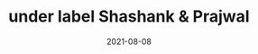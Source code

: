 ---
title: "- under label Shashank & Prajwal"
shortTitle: "label s&p"
slug: "/label_s&p"
category: "Custom Dresses"
color: "#82726b"
cover: "./projects-001.jpg"
date: "2021-08-08"
---